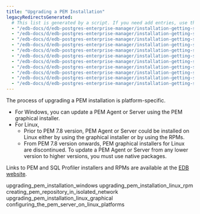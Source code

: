 ```yaml
---
title: "Upgrading a PEM Installation"
legacyRedirectsGenerated:
  # This list is generated by a script. If you need add entries, use the `legacyRedirects` key.
  - "/edb-docs/d/edb-postgres-enterprise-manager/installation-getting-started/upgrade-migration-guide/7.12/upgrading_pem_installation.html"
  - "/edb-docs/d/edb-postgres-enterprise-manager/installation-getting-started/upgrade-migration-guide/7.10/upgrading_pem_installation.html"
  - "/edb-docs/d/edb-postgres-enterprise-manager/installation-getting-started/upgrade-migration-guide/7.11/upgrading_pem_installation.html"
  - "/edb-docs/d/edb-postgres-enterprise-manager/installation-getting-started/upgrade-migration-guide/7.9/upgrading_pem_installation.html"
  - "/edb-docs/d/edb-postgres-enterprise-manager/installation-getting-started/upgrade-migration-guide/7.14/upgrading_pem_installation.html"
  - "/edb-docs/d/edb-postgres-enterprise-manager/installation-getting-started/upgrade-migration-guide/7.13/upgrading_pem_installation.html"
  - "/edb-docs/d/edb-postgres-enterprise-manager/installation-getting-started/upgrade-migration-guide/7.15/upgrading_pem_installation.html"
  - "/edb-docs/d/edb-postgres-enterprise-manager/installation-getting-started/upgrade-migration-guide/7.16/upgrading_pem_installation.html"
  - "/edb-docs/d/edb-postgres-enterprise-manager/installation-getting-started/upgrade-migration-guide/7.6/upgrade_and_migration_guide.1.04.html"
  - "/edb-docs/d/edb-postgres-enterprise-manager/installation-getting-started/upgrade-migration-guide/7.7/upgrade_and_migration_guide.1.04.html"
  - "/edb-docs/d/edb-postgres-enterprise-manager/installation-getting-started/upgrade-migration-guide/7.8/upgrade_and_migration_guide.1.04.html"
---
```


The process of upgrading a PEM installation is platform-specific. 

-   For Windows, you can update a PEM Agent or Server using the PEM graphical installer. 
-   For Linux,
    -   Prior to PEM 7.8 version, PEM Agent or Server could be installed on Linux either by using the graphical installer or by using the RPMs. 
    -   From PEM 7.8 version onwards, PEM graphical installers for Linux are discontinued. To update a PEM Agent or Server from any lower version to higher versions, you must use native packages.

Links to PEM and SQL Profiler installers and RPMs are available at the [EDB website](https://www.enterprisedb.com/downloads/edb-postgres-enterprise-manager).

<div class="toctree">

upgrading_pem_installation_windows upgrading_pem_installation_linux_rpm creating_pem_repository_in_isolated_network upgrading_pem_installation_linux_graphical configuring_the_pem_server_on_linux_platforms

</div>
